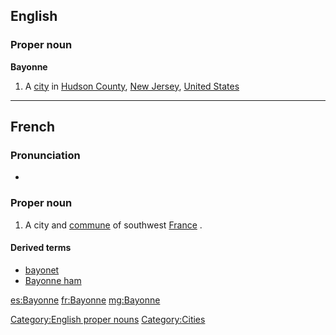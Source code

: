 ==English==

===Proper noun===
{{wikipedia}}
'''Bayonne'''

# A [[city]] in [[Hudson County]], [[New Jersey]], [[United States]]

[[Category:English proper nouns]]

----

==French==

===Pronunciation===
* {{audio|Fr-Paris--Bayonne.ogg|Audio (Paris)}}

===Proper noun===
{{infl|fr|proper noun}}

# A city and [[commune]] of southwest [[France]] .

====Derived terms====
* [[bayonet]]
* [[Bayonne ham]]

[[Category:Cities]]

[[es:Bayonne]]
[[fr:Bayonne]]
[[mg:Bayonne]]